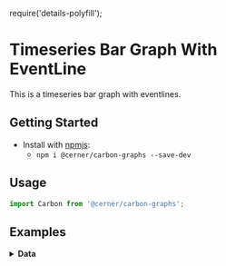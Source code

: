 require('details-polyfill');

# Timeseries Bar Graph With EventLine
This is a timeseries bar graph with eventlines.

## Getting Started

- Install with [npmjs](https://www.npmjs.com):
  - `npm i @cerner/carbon-graphs --save-dev`

## Usage
```jsx
import Carbon from '@cerner/carbon-graphs';
```
## Examples
<BarGraph />

<details>
<summary style={{fontSize: 24 }}>
<b>Data</b>
</summary>

### Graph Config object
<GraphConfig />

### Data object
<DataObject />
</details>
